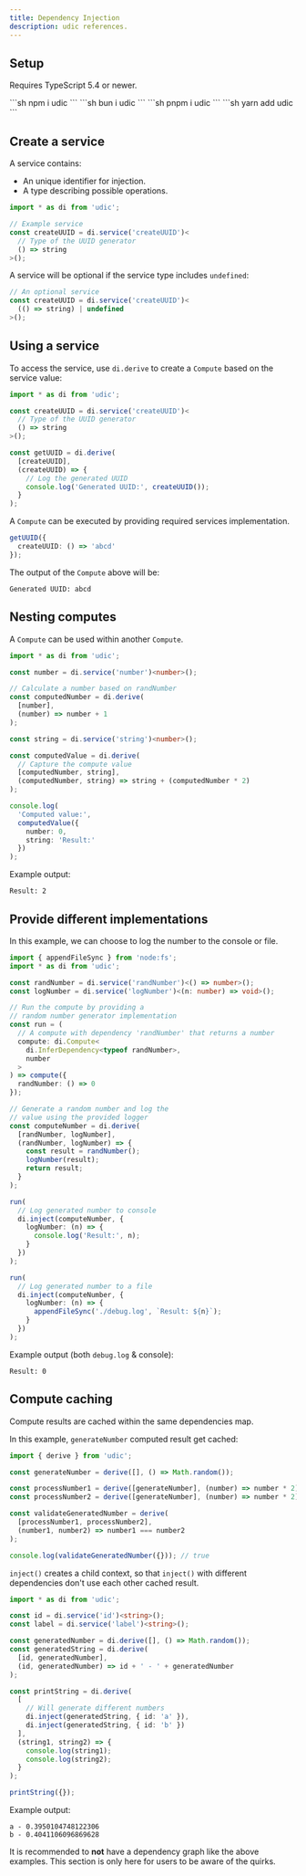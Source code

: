 ```yaml
---
title: Dependency Injection
description: udic references.
---
```


## Setup
Requires TypeScript 5.4 or newer.

<Tabs syncKey="packageManager">
  <TabItem label="npm" icon="seti:npm">
    ```sh
    npm i udic
    ```
  </TabItem>
  <TabItem label="bun" icon="bun">
    ```sh
    bun i udic
    ```
  </TabItem>
  <TabItem label="pnpm" icon="pnpm">
    ```sh
    pnpm i udic
    ```
  </TabItem>
  <TabItem label="yarn" icon="seti:yarn">
    ```sh
    yarn add udic
    ```
  </TabItem>
</Tabs>

## Create a service
A service contains:
- An unique identifier for injection.
- A type describing possible operations.

```ts
import * as di from 'udic';

// Example service
const createUUID = di.service('createUUID')<
  // Type of the UUID generator
  () => string
>();
```

A service will be optional if the service type includes `undefined`:
```ts
// An optional service
const createUUID = di.service('createUUID')<
  (() => string) | undefined
>();
```

## Using a service
To access the service, use `di.derive` to create a `Compute` based on the service value:
```ts
import * as di from 'udic';

const createUUID = di.service('createUUID')<
  // Type of the UUID generator
  () => string
>();

const getUUID = di.derive(
  [createUUID],
  (createUUID) => {
    // Log the generated UUID
    console.log('Generated UUID:', createUUID());
  }
);
```

A `Compute` can be executed by providing required services implementation.
```ts
getUUID({
  createUUID: () => 'abcd'
});
```

The output of the `Compute` above will be:
```
Generated UUID: abcd
```

## Nesting computes
A `Compute` can be used within another `Compute`.
```ts
import * as di from 'udic';

const number = di.service('number')<number>();

// Calculate a number based on randNumber
const computedNumber = di.derive(
  [number],
  (number) => number + 1
);

const string = di.service('string')<number>();

const computedValue = di.derive(
  // Capture the compute value
  [computedNumber, string],
  (computedNumber, string) => string + (computedNumber * 2)
);

console.log(
  'Computed value:',
  computedValue({
    number: 0,
    string: 'Result:'
  })
);
```

Example output:
```
Result: 2
```

## Provide different implementations
In this example, we can choose to log the number to the console or file.
```ts
import { appendFileSync } from 'node:fs';
import * as di from 'udic';

const randNumber = di.service('randNumber')<() => number>();
const logNumber = di.service('logNumber')<(n: number) => void>();

// Run the compute by providing a
// random number generator implementation
const run = (
  // A compute with dependency 'randNumber' that returns a number
  compute: di.Compute<
    di.InferDependency<typeof randNumber>,
    number
  >
) => compute({
  randNumber: () => 0
});

// Generate a random number and log the
// value using the provided logger
const computeNumber = di.derive(
  [randNumber, logNumber],
  (randNumber, logNumber) => {
    const result = randNumber();
    logNumber(result);
    return result;
  }
);

run(
  // Log generated number to console
  di.inject(computeNumber, {
    logNumber: (n) => {
      console.log('Result:', n);
    }
  })
);

run(
  // Log generated number to a file
  di.inject(computeNumber, {
    logNumber: (n) => {
      appendFileSync('./debug.log', `Result: ${n}`);
    }
  })
);
```

Example output (both `debug.log` & console):
```
Result: 0
```

## Compute caching
Compute results are cached within the same dependencies map.

In this example, `generateNumber` computed result get cached:
```ts
import { derive } from 'udic';

const generateNumber = derive([], () => Math.random());

const processNumber1 = derive([generateNumber], (number) => number * 2);
const processNumber2 = derive([generateNumber], (number) => number * 2);

const validateGeneratedNumber = derive(
  [processNumber1, processNumber2],
  (number1, number2) => number1 === number2
);

console.log(validateGeneratedNumber({})); // true
```

`inject()` creates a child context, so that `inject()` with different dependencies don't use each other cached result.
```ts
import * as di from 'udic';

const id = di.service('id')<string>();
const label = di.service('label')<string>();

const generatedNumber = di.derive([], () => Math.random());
const generatedString = di.derive(
  [id, generatedNumber],
  (id, generatedNumber) => id + ' - ' + generatedNumber
);

const printString = di.derive(
  [
    // Will generate different numbers
    di.inject(generatedString, { id: 'a' }),
    di.inject(generatedString, { id: 'b' })
  ],
  (string1, string2) => {
    console.log(string1);
    console.log(string2);
  }
);

printString({});
```

Example output:
```
a - 0.3950104748122306
b - 0.4041106096869628
```

It is recommended to **not** have a dependency graph like the above examples. This section is only here for users to be aware of the quirks.
